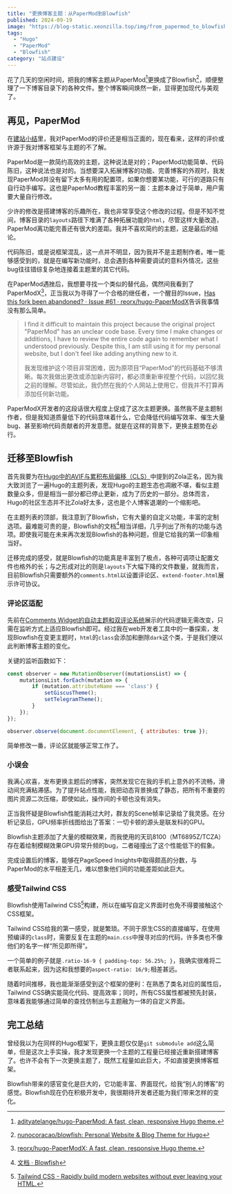 ```yaml
---
title: "更换博客主题：从PaperMod到Blowfish"
published: 2024-09-19
image: "https://blog-static.xeonzilla.top/img/from_papermod_to_blowfish/cover.avif"
tags:
  - "Hugo"
  - "PaperMod"
  - "Blowfish"
category: "站点建设"
---
```

花了几天的空闲时间，把我的博客主题从PaperMod[^1]更换成了Blowfish[^2]，顺便整理了一下博客目录下的各种文件。整个博客瞬间焕然一新，显得更加现代与美观了。

## 再见，PaperMod
在[建站小结](/posts/blog_summary/)里，我对PaperMod的评价还是相当正面的，现在看来，这样的评价或许源于我对博客框架与主题的不了解。

PaperMod是一款简约高效的主题，这种说法是对的；PaperMod功能简单、代码陈旧，这种说法也是对的。当想要深入拓展博客的功能、完善博客的外观时，我发现PaperMod并没有留下太多有用的配置项，如果你想要某功能，可行的道路只有自行动手编写。这也是PaperMod教程丰富的另一面：主题本身过于简单，用户需要大量自行修改。

少许的修改是搭建博客的乐趣所在，我也非常享受这个修改的过程。但是不知不觉间，博客目录的`layouts`路径下堆满了各种拓展功能的`html`，尽管这样大量改造，PaperMod离功能完善还有很大的差距。我并不喜欢简约的主题，这是最后的结论。

代码陈旧，或是说框架混乱，这一点并不明显，因为我并不是主题制作者。唯一能够感受到的，就是在编写新功能时，总会遇到各种需要调试的意料外情况，这些bug往往错综复杂地连接着主题里的其它代码。

在PaperMod遇挫后，我想要寻找一个类似的替代品，偶然间我看到了PaperModX[^3]，正当我以为寻得了一个合格的继任者，一个醒目的Issue，[Has this fork been abandoned? · Issue #61 · reorx/hugo-PaperModX](https://github.com/reorx/hugo-PaperModX/issues/61)告诉我事情没有那么简单。

>I find it difficult to maintain this project because the original project "PaperMod" has an unclear code base. Every time I make changes or additions, I have to review the entire code again to remember what I understood previously. Despite this, I am still using it for my personal website, but I don't feel like adding anything new to it.
>
>我发现维护这个项目非常困难，因为原项目“PaperMod”的代码基础不够清晰。每次我做出更改或添加新内容时，都必须重新审视整个代码，以回忆我之前的理解。尽管如此，我仍然在我的个人网站上使用它，但我并不打算再添加任何新功能。

PaperModX开发者的这段话很大程度上促成了这次主题更换。虽然我不是主题制作者，但是我知道质量低下的代码意味着什么，它会降低代码编写效率、催生大量bug、甚至影响代码贡献者的开发意愿。就是在这样的背景下，更换主题势在必行。

## 迁移至Blowfish
首先我要为在[Hugo中的AVIF与累积布局偏移（CLS）](/posts/hugo_avif_cls/)中提到的Zola正名，因为我大致浏览了一遍Hugo的主题列表，发现Hugo的主题生态也凋敝不堪，看似主题数量众多，但是相当一部分都已停止更新，成为了历史的一部分。总体而言，Hugo的社区生态并不比Zola好太多，这也是个人博客退潮的一个缩影吧。

在主题列表的顶部，我注意到了Blowfish，它有大量的自定义功能，丰富的定制选项。最难能可贵的是，Blowfish的文档[^4]相当详细，几乎列出了所有的功能与选项。即使我可能在未来再次发现Blowfish的各种问题，但是它给我的第一印象相当好。

迁移完成的感受，就是Blowfish的功能真是丰富到了极点，各种可调项让配置文件也格外的长；与之形成对比的则是`layouts`下大幅下降的文件数量，就我而言，目前Blowfish只需要额外的`comments.html`以设置评论区、`extend-footer.html`展示许可协议。

### 评论区适配
先前在[Comments Widget的自动主题和双评论系统](/posts/auto_theme_comments_system_with_comments_widget/)展示的代码逻辑无需改变，只需在监听方式上适应Blowfish即可。经过我在web开发者工具中的一番探索，发现Blowfish在变更主题时，`html`的`class`会添加和删除`dark`这个类，于是我们便以此判断博客主题的变化。

关键的监听函数如下：

```js title="layouts/partials/comments.html"
const observer = new MutationObserver((mutationsList) => {
    mutationsList.forEach(mutation => {
        if (mutation.attributeName === 'class') {
            setGiscusTheme();
            setTelegramTheme();
        }
    });
});

observer.observe(document.documentElement, { attributes: true });
```

简单修改一番，评论区就能够正常工作了。

### 小误会
我满心欢喜，发布更换主题后的博客，突然发现它在我的手机上意外的不流畅，滑动间充满粘滞感。为了提升站点性能，我把动态背景换成了静态，把所有不重要的图片资源二次压缩，即使如此，操作间的卡顿也没有消失。

正当我怀疑是Blowfish性能消耗过大时，群友的Scene帧率记录给了我灵感。在分析记录后，GPU频率折线图给出了答案：一切卡顿的源头是联发科的GPU。

Blowfish主题添加了大量的模糊效果，而我使用的天玑8100（MT6895Z/TCZA）存在着绘制模糊效果GPU异常升频的bug，二者碰撞出了这个性能低下的假象。

完成设置后的博客，能够在PageSpeed Insights中取得颇高的分数，与PaperMod的水平相差无几，难以想象他们间的功能差距如此巨大。

### 感受Tailwind CSS
Blowfish使用Tailwind CSS[^5]构建，所以在编写自定义界面时也免不得要接触这个CSS框架。

Tailwind CSS给我的第一感受，就是繁琐。不同于原生CSS的直接编写，在使用预编译的`class`时，需要反复在主题的`main.css`中搜寻对应的代码，许多类也不像他们的名字一样“所见即所得”。

一个简单的例子就是`.ratio-16-9 { padding-top: 56.25%; }`，我确实很难将二者联系起来，因为这和我想要的`aspect-ratio: 16/9;`相差甚远。

随着时间推移，我也能渐渐感受到这个框架的便利：在熟悉了类名对应的属性后，Tailwind CSS确实能简化代码、提高效率；同时，所有CSS属性都被预先封装，意味着我能够通过简单的查找仿制出与主题融为一体的自定义界面。

## 完工总结
曾经我以为在同样的Hugo框架下，更换主题仅仅是`git submodule add`这么简单，但是这次上手实操，我才发现更换一个主题的工程量已经接近重新搭建博客了。也许不会有下一次更换主题了，既然工程量如此巨大，不如直接更换博客框架。

Blowfish带来的感官变化是巨大的，它功能丰富、界面现代，给我“别人的博客”的感觉。Blowfish现在仍在积极开发中，我很期待开发者还能为我们带来怎样的变化。

[^1]:[adityatelange/hugo-PaperMod: A fast, clean, responsive Hugo theme.](https://github.com/adityatelange/hugo-PaperMod)
[^2]:[nunocoracao/blowfish: Personal Website & Blog Theme for Hugo](https://github.com/nunocoracao/blowfish)
[^3]:[reorx/hugo-PaperModX: A fast, clean, responsive Hugo theme.](https://github.com/reorx/hugo-PaperModX)
[^4]:[文档 · Blowfish](https://blowfish.page/zh-cn/docs/)
[^5]:[Tailwind CSS - Rapidly build modern websites without ever leaving your HTML.](https://tailwindcss.com/)
